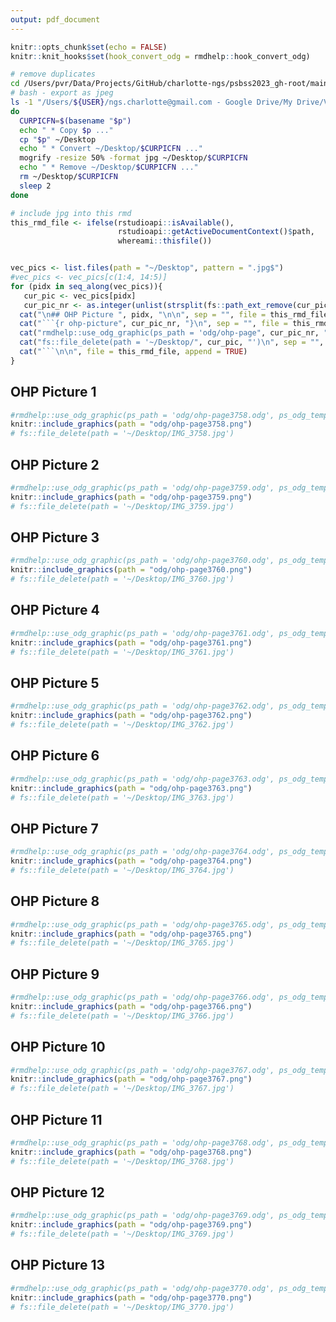 ```yaml
---
output: pdf_document
---
```


```r
knitr::opts_chunk$set(echo = FALSE)
knitr::knit_hooks$set(hook_convert_odg = rmdhelp::hook_convert_odg)
```

```bash
# remove duplicates
cd /Users/pvr/Data/Projects/GitHub/charlotte-ngs/psbss2023_gh-root/main/psbss2023
# bash - export as jpeg
ls -1 "/Users/${USER}/ngs.charlotte@gmail.com - Google Drive/My Drive/Vorlesung/PSB/SS2023/OHP-L01"/* | while read p
do
  CURPICFN=$(basename "$p")
  echo " * Copy $p ..."
  cp "$p" ~/Desktop
  echo " * Convert ~/Desktop/$CURPICFN ..."
  mogrify -resize 50% -format jpg ~/Desktop/$CURPICFN
  echo " * Remove ~/Desktop/$CURPICFN ..."
  rm ~/Desktop/$CURPICFN
  sleep 2
done
```

```r
# include jpg into this rmd
this_rmd_file <- ifelse(rstudioapi::isAvailable(),
                        rstudioapi::getActiveDocumentContext()$path,
                        whereami::thisfile())


vec_pics <- list.files(path = "~/Desktop", pattern = ".jpg$")
#vec_pics <- vec_pics[c(1:4, 14:5)]
for (pidx in seq_along(vec_pics)){
   cur_pic <- vec_pics[pidx]
   cur_pic_nr <- as.integer(unlist(strsplit(fs::path_ext_remove(cur_pic), "_"))[2])
  cat("\n## OHP Picture ", pidx, "\n\n", sep = "", file = this_rmd_file, append = TRUE)
  cat("```{r ohp-picture", cur_pic_nr, "}\n", sep = "", file = this_rmd_file, append = TRUE)
  cat("rmdhelp::use_odg_graphic(ps_path = 'odg/ohp-page", cur_pic_nr, ".odg', ps_odg_template = 'odg_draw_a4_portrait')\n", sep = "", file = this_rmd_file, append = TRUE)
  cat("fs::file_delete(path = '~/Desktop/", cur_pic, "')\n", sep = "", file = this_rmd_file, append = TRUE)
  cat("```\n\n", file = this_rmd_file, append = TRUE)
}

```


## OHP Picture 1

```r
#rmdhelp::use_odg_graphic(ps_path = 'odg/ohp-page3758.odg', ps_odg_template = 'odg_draw_a4_portrait')
knitr::include_graphics(path = "odg/ohp-page3758.png")
# fs::file_delete(path = '~/Desktop/IMG_3758.jpg')
```


## OHP Picture 2

```r
#rmdhelp::use_odg_graphic(ps_path = 'odg/ohp-page3759.odg', ps_odg_template = 'odg_draw_a4_portrait')
knitr::include_graphics(path = "odg/ohp-page3759.png")
# fs::file_delete(path = '~/Desktop/IMG_3759.jpg')
```


## OHP Picture 3

```r
#rmdhelp::use_odg_graphic(ps_path = 'odg/ohp-page3760.odg', ps_odg_template = 'odg_draw_a4_portrait')
knitr::include_graphics(path = "odg/ohp-page3760.png")
# fs::file_delete(path = '~/Desktop/IMG_3760.jpg')
```


## OHP Picture 4

```r
#rmdhelp::use_odg_graphic(ps_path = 'odg/ohp-page3761.odg', ps_odg_template = 'odg_draw_a4_portrait')
knitr::include_graphics(path = "odg/ohp-page3761.png")
# fs::file_delete(path = '~/Desktop/IMG_3761.jpg')
```


## OHP Picture 5

```r
#rmdhelp::use_odg_graphic(ps_path = 'odg/ohp-page3762.odg', ps_odg_template = 'odg_draw_a4_portrait')
knitr::include_graphics(path = "odg/ohp-page3762.png")
# fs::file_delete(path = '~/Desktop/IMG_3762.jpg')
```


## OHP Picture 6

```r
#rmdhelp::use_odg_graphic(ps_path = 'odg/ohp-page3763.odg', ps_odg_template = 'odg_draw_a4_portrait')
knitr::include_graphics(path = "odg/ohp-page3763.png")
# fs::file_delete(path = '~/Desktop/IMG_3763.jpg')
```


## OHP Picture 7

```r
#rmdhelp::use_odg_graphic(ps_path = 'odg/ohp-page3764.odg', ps_odg_template = 'odg_draw_a4_portrait')
knitr::include_graphics(path = "odg/ohp-page3764.png")
# fs::file_delete(path = '~/Desktop/IMG_3764.jpg')
```


## OHP Picture 8

```r
#rmdhelp::use_odg_graphic(ps_path = 'odg/ohp-page3765.odg', ps_odg_template = 'odg_draw_a4_portrait')
knitr::include_graphics(path = "odg/ohp-page3765.png")
# fs::file_delete(path = '~/Desktop/IMG_3765.jpg')
```


## OHP Picture 9

```r
#rmdhelp::use_odg_graphic(ps_path = 'odg/ohp-page3766.odg', ps_odg_template = 'odg_draw_a4_portrait')
knitr::include_graphics(path = "odg/ohp-page3766.png")
# fs::file_delete(path = '~/Desktop/IMG_3766.jpg')
```


## OHP Picture 10

```r
#rmdhelp::use_odg_graphic(ps_path = 'odg/ohp-page3767.odg', ps_odg_template = 'odg_draw_a4_portrait')
knitr::include_graphics(path = "odg/ohp-page3767.png")
# fs::file_delete(path = '~/Desktop/IMG_3767.jpg')
```


## OHP Picture 11

```r
#rmdhelp::use_odg_graphic(ps_path = 'odg/ohp-page3768.odg', ps_odg_template = 'odg_draw_a4_portrait')
knitr::include_graphics(path = "odg/ohp-page3768.png")
# fs::file_delete(path = '~/Desktop/IMG_3768.jpg')
```


## OHP Picture 12

```r
#rmdhelp::use_odg_graphic(ps_path = 'odg/ohp-page3769.odg', ps_odg_template = 'odg_draw_a4_portrait')
knitr::include_graphics(path = "odg/ohp-page3769.png")
# fs::file_delete(path = '~/Desktop/IMG_3769.jpg')
```


## OHP Picture 13

```r
#rmdhelp::use_odg_graphic(ps_path = 'odg/ohp-page3770.odg', ps_odg_template = 'odg_draw_a4_portrait')
knitr::include_graphics(path = "odg/ohp-page3770.png")
# fs::file_delete(path = '~/Desktop/IMG_3770.jpg')
```
             
